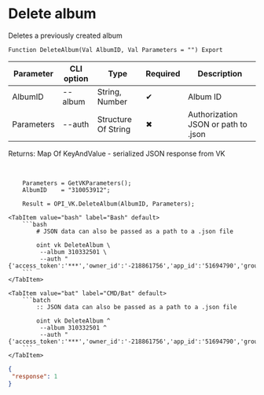 ﻿---
sidebar_position: 6
description: Delete album and other functions to work with VK in the Open Integration Package, a free open-source integration library for 1C:Enterprise 8, OneScript and CLI
keywords: [1C, 1С, 1С:Enterprise, 1С:Enterprise 8.3, API, Integration, Services, Exchange, OneScript, CLI, VK]
---


# Delete album
 Deletes a previously created album



`Function DeleteAlbum(Val AlbumID, Val Parameters = "") Export`

  | Parameter | CLI option | Type | Required | Description |
  |-|-|-|-|-|
  | AlbumID | --album | String, Number | &#x2714; | Album ID |
  | Parameters | --auth | Structure Of String | &#x2716; | Authorization JSON or path to .json |

  
  Returns:  Map Of KeyAndValue - serialized JSON response from VK

<br/>



```bsl title="1C:Enterprise/OneScript code example"
    Parameters = GetVKParameters();
    AlbumID    = "310053912";

    Result = OPI_VK.DeleteAlbum(AlbumID, Parameters);
```
 

 <Tabs>
  
    <TabItem value="bash" label="Bash" default>
        ```bash
            # JSON data can also be passed as a path to a .json file
            
            oint vk DeleteAlbum \
             --album 310332501 \
             --auth "{'access_token':'***','owner_id':'-218861756','app_id':'51694790','group_id':'218861756'}"
        ```
    </TabItem>
  
    <TabItem value="bat" label="CMD/Bat" default>
        ```batch
            :: JSON data can also be passed as a path to a .json file
            
            oint vk DeleteAlbum ^
             --album 310332501 ^
             --auth "{'access_token':'***','owner_id':'-218861756','app_id':'51694790','group_id':'218861756'}"
        ```
    </TabItem>
</Tabs>


```json title="Result"
{
 "response": 1
}
```
